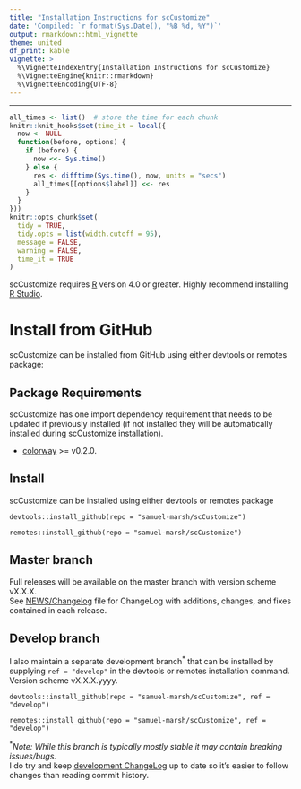 ```yaml
---
title: "Installation Instructions for scCustomize"
date: 'Compiled: `r format(Sys.Date(), "%B %d, %Y")`'
output: rmarkdown::html_vignette
theme: united
df_print: kable
vignette: >
  %\VignetteIndexEntry{Installation Instructions for scCustomize}
  %\VignetteEngine{knitr::rmarkdown}
  %\VignetteEncoding{UTF-8}
---
```

***

<style>
p.caption {
  font-size: 0.9em;
}
</style>
 
```r
all_times <- list()  # store the time for each chunk
knitr::knit_hooks$set(time_it = local({
  now <- NULL
  function(before, options) {
    if (before) {
      now <<- Sys.time()
    } else {
      res <- difftime(Sys.time(), now, units = "secs")
      all_times[[options$label]] <<- res
    }
  }
}))
knitr::opts_chunk$set(
  tidy = TRUE,
  tidy.opts = list(width.cutoff = 95),
  message = FALSE,
  warning = FALSE,
  time_it = TRUE
)
```

scCustomize requires [R](https://www.r-project.org/) version 4.0 or greater. Highly recommend installing [R Studio](https://www.rstudio.com/).

# Install from GitHub  
scCustomize can be installed from GitHub using either devtools or remotes package:

## Package Requirements
scCustomize has one import dependency requirement that needs to be updated if previously installed (if not installed they will be automatically installed during scCustomize installation).
  
* [colorway](https://github.com/hypercompetent/colorway) >= v0.2.0.

## Install
scCustomize can be installed using either devtools or remotes package
```
devtools::install_github(repo = "samuel-marsh/scCustomize")

remotes::install_github(repo = "samuel-marsh/scCustomize")
```

## Master branch    
Full releases will be available on the master branch with version scheme vX.X.X.  
See [NEWS/Changelog](https://samuel-marsh.github.io/scCustomize/news/index.html) file for ChangeLog with additions, changes, and fixes contained in each release.

## Develop branch    
I also maintain a separate development branch<sup>\*</sup> that can be installed by supplying `ref = "develop"` in the devtools or remotes installation command.  Version scheme vX.X.X.yyyy.  

```
devtools::install_github(repo = "samuel-marsh/scCustomize", ref = "develop")

remotes::install_github(repo = "samuel-marsh/scCustomize", ref = "develop")
```

<sup>\*</sup>*Note: While this branch is typically mostly stable it may contain breaking issues/bugs.*  
I do try and keep [development ChangeLog](https://github.com/samuel-marsh/scCustomize/blob/develop/NEWS.md) up to date so it's easier to follow changes than reading commit history.
